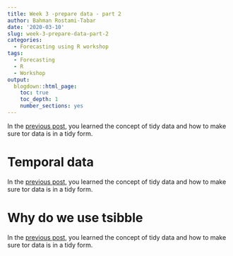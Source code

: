 ```yaml
---
title: Week 3 -prepare data - part 2
author: Bahman Rostami-Tabar
date: '2020-03-10'
slug: week-3-prepare-data-part-2
categories:
  - Forecasting using R workshop
tags:
  - Forecasting
  - R
  - Workshop
output:
  blogdown::html_page:
    toc: true
    toc_depth: 1
    number_sections: yes
---
```


In the [previous post](https://www.bahmanrt.com/post/intro-furw/), you learned the concept of tidy data and how to make sure tor data is in a tidy form.

# Temporal data

In the [previous post](https://www.bahmanrt.com/post/intro-furw/), you learned the concept of tidy data and how to make sure tor data is in a tidy form.

# Why do we use tsibble

In the [previous post](https://www.bahmanrt.com/post/intro-furw/), you learned the concept of tidy data and how to make sure tor data is in a tidy form.
